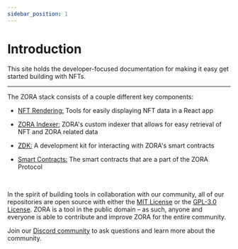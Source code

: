 ```yaml
---
sidebar_position: 1
---
```


# Introduction
This site holds the developer-focused documentation for making it easy get started building with NFTs.

---

The ZORA stack consists of a couple different key components:
* [NFT Rendering:](../docs/developer-tools/nft-rendering/introduction) Tools for easily displaying NFT data in a React app

* [ZORA Indexer:](../docs/developer-tools/indexer/introduction) ZORA's custom indexer that allows for easy retrieval of NFT and ZORA related data

* [ZDK:](../docs/developer-tools/zdk/introduction) A development kit for interacting with ZORA's smart contracts

* [Smart Contracts:](../docs/smart-contracts/ZORA-contracts) The smart contracts that are a part of the ZORA Protocol

<br/>

<!-- **[ZORA stack diagram goes here]** -->

In the spirit of building tools in collaboration with our community, all of our repositories are open source with either the [MIT License](https://opensource.org/licenses/MIT) or the [GPL-3.0 License](https://www.gnu.org/licenses/gpl-3.0.en.html). ZORA is a tool in the public domain – as such, anyone and everyone is able to contribute and improve ZORA for the entire community. 


Join our [Discord community](https://zora.community/) to ask questions and learn more about the community.
